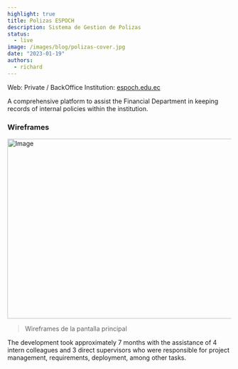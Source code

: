 ```yaml
---
highlight: true
title: Polizas ESPOCH
description: Sistema de Gestion de Polizas
status: 
  - live
image: /images/blog/polizas-cover.jpg
date: "2023-01-19"
authors:
  - richard
---
```


<Callout type="white">
  Web: Private / BackOffice
  Institution: <a href="https://espoch.edu.ec" target="_blank">espoch.edu.ec</a>
</Callout>

A comprehensive platform to assist the Financial Department in keeping records of 
internal policies within the institution.

### Wireframes

<img
  src="/images/blog/polizas-1.jpg"
  width="718"
  height="404"
  className="my-8 rounded-md border bg-muted transition-colors"
  alt="Image"
/>

> Wireframes de la pantalla principal

The development took approximately 7 months with the assistance of 4 intern colleagues
and 3 direct supervisors who were responsible for project management, requirements, deployment,
among other tasks.